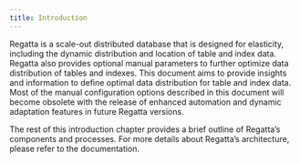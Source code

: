 ```yaml
---
title: Introduction
---
```


Regatta is a scale-out distributed database that is designed for elasticity, including the dynamic distribution and location of table and index data.  Regatta also provides optional manual parameters to further optimize data distribution of tables and indexes.  This document aims to provide insights and information to define optimal data distribution for table and index data.  Most of the manual configuration options described in this document will become obsolete with the release of enhanced automation and dynamic adaptation features in future Regatta versions.

The rest of this introduction chapter provides a brief outline of Regatta’s components and processes.  For more details about Regatta’s architecture, please refer to the documentation.
